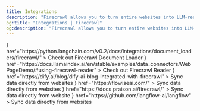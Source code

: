 ```yaml
---
title: Integrations
description: "Firecrawl allows you to turn entire websites into LLM-ready markdown"
og:title: "Integrations | Firecrawl"
og:description: "Firecrawl allows you to turn entire websites into LLM-ready markdown"
---
```


<CardGroup cols={2}>
  <Card
    title="Langchain"
    icon={<img src="https://raw.githubusercontent.com/hellofirecrawl/docs/main/images/integrations/langchain.png" alt="Firecrawl Document Loader" />}
    href="https://python.langchain.com/v0.2/docs/integrations/document_loaders/firecrawl/"
  >
    Check out Firecrawl Document Loader
  </Card>
  <Card
    title="LlamaIndex"
    icon={<img src="https://raw.githubusercontent.com/hellofirecrawl/docs/main/images/integrations/llamaindex.jpeg" alt="Firecrawl Reader" />}
    href="https://docs.llamaindex.ai/en/stable/examples/data_connectors/WebPageDemo/#using-firecrawl-reader"
  >
    Check out Firecrawl Reader
  </Card>
  <Card
    title="Dify"
    icon={<img src="https://raw.githubusercontent.com/hellofirecrawl/docs/main/images/integrations/dify.jpeg" alt="Dify" />}
    href="https://dify.ai/blog/dify-ai-blog-integrated-with-firecrawl"
  >
    Sync data directly from websites
  </Card>
  <Card
    title="Flowise"
    icon={<img src="https://raw.githubusercontent.com/hellofirecrawl/docs/main/images/integrations/flowise.png" alt="Flowise" />}
    href="https://flowiseai.com/"
  >
    Sync data directly from websites
  </Card>
  <Card
    title="Praison AI"
    icon={<img src="https://raw.githubusercontent.com/hellofirecrawl/docs/main/images/integrations/praison.jpg" alt="Praison AI" />}
    href="https://docs.praison.ai/firecrawl/"
  >
    Sync data directly from website
  </Card>
  <Card
    title="Langflow (Coming soon)"
    icon={<img src="https://raw.githubusercontent.com/hellofirecrawl/docs/main/images/integrations/langflow.webp" alt="Langflow" />}
    href="https://github.com/langflow-ai/langflow"
  >
    Sync data directly from websites
  </Card>
</CardGroup>